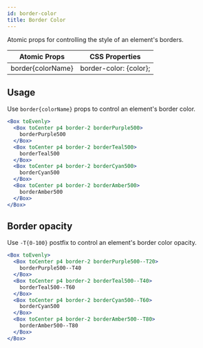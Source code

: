 ```yaml
---
id: border-color
title: Border Color
---
```


Atomic props for controlling the style of an element's borders.

| Atomic Props      | CSS Properties         |
| ----------------- | ---------------------- |
| border{colorName} | border-color: {color}; |

## Usage

Use `border{colorName}` props to control an element's border color.

```jsx live
<Box toEvenly>
  <Box toCenter p4 border-2 borderPurple500>
    borderPurple500
  </Box>
  <Box toCenter p4 border-2 borderTeal500>
    borderTeal500
  </Box>
  <Box toCenter p4 border-2 borderCyan500>
    borderCyan500
  </Box>
  <Box toCenter p4 border-2 borderAmber500>
    borderAmber500
  </Box>
</Box>
```

## Border opacity

Use `-T{0-100}` postfix to control an element's border color opacity.

```jsx live
<Box toEvenly>
  <Box toCenter p4 border-2 borderPurple500--T20>
    borderPurple500--T40
  </Box>
  <Box toCenter p4 border-2 borderTeal500--T40>
    borderTeal500--T60
  </Box>
  <Box toCenter p4 border-2 borderCyan500--T60>
    borderCyan500
  </Box>
  <Box toCenter p4 border-2 borderAmber500--T80>
    borderAmber500--T80
  </Box>
</Box>
```
